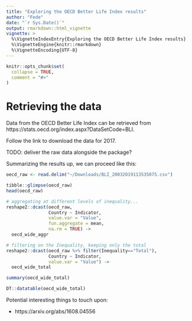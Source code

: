 ```yaml
---
title: "Exploring the OECD Better Life Index results"
author: "Fede"
date: "`r Sys.Date()`"
output: rmarkdown::html_vignette
vignette: >
  %\VignetteIndexEntry{Exploring the OECD Better Life Index results}
  %\VignetteEngine{knitr::rmarkdown}
  %\VignetteEncoding{UTF-8}
---
```


```r
knitr::opts_chunk$set(
  collapse = TRUE,
  comment = "#>"
)
```

# Retrieving the data

Data from the OECD Better Life Index can be retrieved from https://stats.oecd.org/index.aspx?DataSetCode=BLI.

Follow the link to download the data for 2017.

TODO: deliver the raw data alongside the package?

Summarizing the results up, we can proceed like this:

```r
oecd_raw <- read.delim("~/Downloads/BLI_20032019113535075.csv")

tibble::glimpse(oecd_raw)
head(oecd_raw)

# aggregating at different levels of inequality...
reshape2::dcast(oecd_raw,
                Country ~ Indicator, 
                value.var = "Value",
                fun.aggregate = mean,
                na.rm = TRUE) ->
  oecd_wide_aggr

# filtering on the Inequality, keeping only the total
reshape2::dcast(oecd_raw %>% filter(Inequality=="Total"),
                Country ~ Indicator, 
                value.var = "Value") ->
  oecd_wide_total

summary(oecd_wide_total)
```

```r
DT::datatable(oecd_wide_total)
```

Potential interesting things to touch upon:

- https://arxiv.org/abs/1608.04556


